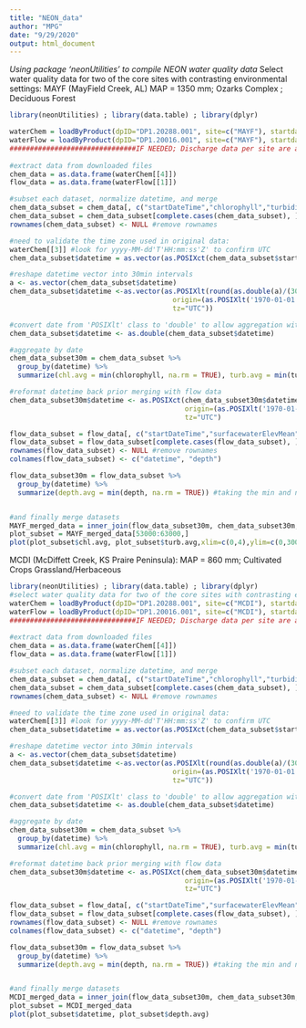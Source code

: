 ```yaml
---
title: "NEON_data"
author: "MPG"
date: "9/29/2020"
output: html_document
---
```


*Using package 'neonUtilities' to compile NEON water quality data*
Select water quality data for two of the core sites with contrasting environmental settings:
MAYF (MayField Creek, AL) 
MAP = 1350 mm; Ozarks Complex 	; Deciduous Forest
```r
library(neonUtilities) ; library(data.table) ; library(dplyr)

waterChem = loadByProduct(dpID="DP1.20288.001", site=c("MAYF"), startdate="2016-04", enddate="2020-08", check.size = FALSE) #water quality data including chl and turbidity
waterFlow = loadByProduct(dpID="DP1.20016.001", site=c("MAYF"), startdate="2016-04", enddate="2020-08", check.size = FALSE) #water quantity as depth
###############################IF NEEDED; Discharge data per site are available to transform dpeth into Q
 
#extract data from downloaded files
chem_data = as.data.frame(waterChem[[4]])
flow_data = as.data.frame(waterFlow[[1]])

#subset each dataset, normalize datetime, and merge
chem_data_subset = chem_data[, c("startDateTime","chlorophyll","turbidity")]
chem_data_subset = chem_data_subset[complete.cases(chem_data_subset), ] #remove NAs
rownames(chem_data_subset) <- NULL #remove rownames

#need to validate the time zone used in original data: 
waterChem[[3]] #look for yyyy-MM-dd'T'HH:mm:ss'Z' to confirm UTC
chem_data_subset$datetime = as.vector(as.POSIXct(chem_data_subset$startDateTime, format="%m/%d/%y %H:%M:%S", tz="UTC"))

#reshape datetime vector into 30min intervals
a <- as.vector(chem_data_subset$datetime)
chem_data_subset$datetime <-as.vector(as.POSIXlt(round(as.double(a)/(30*60))*(30*60),
                                        origin=(as.POSIXlt('1970-01-01')), 
                                        tz="UTC"))

#convert date from 'POSIXlt' class to 'double' to allow aggregation with dplyr
chem_data_subset$datetime <- as.double(chem_data_subset$datetime) 

#aggregate by date 
chem_data_subset30m = chem_data_subset %>%
  group_by(datetime) %>%
  summarize(chl.avg = min(chlorophyll, na.rm = TRUE), turb.avg = min(turbidity, na.rm = TRUE)) #taking the min and not the mean to deal with weird data jumps between 30 second intervals in original data

#reformat datetime back prior merging with flow data
chem_data_subset30m$datetime <- as.POSIXct(chem_data_subset30m$datetime, format="%m/%d/%Y %H:%M:%S", 
                                           origin=(as.POSIXlt('1970-01-01')),
                                           tz="UTC")

flow_data_subset = flow_data[, c("startDateTime","surfacewaterElevMean")]
flow_data_subset = flow_data_subset[complete.cases(flow_data_subset), ] #remove NAs
rownames(flow_data_subset) <- NULL #remove rownames
colnames(flow_data_subset) <- c("datetime", "depth")

flow_data_subset30m = flow_data_subset %>%
  group_by(datetime) %>%
  summarize(depth.avg = min(depth, na.rm = TRUE)) #taking the min and not the mean to deal with weird data jumps between 30 second intervals in original data


#and finally merge datasets
MAYF_merged_data = inner_join(flow_data_subset30m, chem_data_subset30m, by="datetime")
plot_subset = MAYF_merged_data[53000:63000,]
plot(plot_subset$chl.avg, plot_subset$turb.avg,xlim=c(0,4),ylim=c(0,300))
```

MCDI (McDiffett Creek, KS Praire Peninsula):
MAP = 860 mm; Cultivated Crops Grassland/Herbaceous
```r
library(neonUtilities) ; library(data.table) ; library(dplyr)
#select water quality data for two of the core sites with contrasting environmental settings, WALK (Walker Branch, TN Appalachians) and ARIK (Arikaree River, CO Central Plains):
waterChem = loadByProduct(dpID="DP1.20288.001", site=c("MCDI"), startdate="2016-04", enddate="2020-08", check.size = FALSE) #water quality data including chl and turbidity
waterFlow = loadByProduct(dpID="DP1.20016.001", site=c("MCDI"), startdate="2016-04", enddate="2020-08", check.size = FALSE) #water quantity as depth
###############################IF NEEDED; Discharge data per site are available to transform dpeth into Q
 
#extract data from downloaded files
chem_data = as.data.frame(waterChem[[4]])
flow_data = as.data.frame(waterFlow[[1]])

#subset each dataset, normalize datetime, and merge
chem_data_subset = chem_data[, c("startDateTime","chlorophyll","turbidity")]
chem_data_subset = chem_data_subset[complete.cases(chem_data_subset), ] #remove NAs
rownames(chem_data_subset) <- NULL #remove rownames

#need to validate the time zone used in original data: 
waterChem[[3]] #look for yyyy-MM-dd'T'HH:mm:ss'Z' to confirm UTC
chem_data_subset$datetime = as.vector(as.POSIXct(chem_data_subset$startDateTime, format="%m/%d/%y %H:%M:%S", tz="UTC"))

#reshape datetime vector into 30min intervals
a <- as.vector(chem_data_subset$datetime)
chem_data_subset$datetime <-as.vector(as.POSIXlt(round(as.double(a)/(30*60))*(30*60),
                                        origin=(as.POSIXlt('1970-01-01')), 
                                        tz="UTC"))

#convert date from 'POSIXlt' class to 'double' to allow aggregation with dplyr
chem_data_subset$datetime <- as.double(chem_data_subset$datetime) 

#aggregate by date 
chem_data_subset30m = chem_data_subset %>%
  group_by(datetime) %>%
  summarize(chl.avg = min(chlorophyll, na.rm = TRUE), turb.avg = min(turbidity, na.rm = TRUE)) #taking the min and not the mean to deal with weird data jumps between 30 second intervals in original data

#reformat datetime back prior merging with flow data
chem_data_subset30m$datetime <- as.POSIXct(chem_data_subset30m$datetime, format="%m/%d/%Y %H:%M:%S", 
                                           origin=(as.POSIXlt('1970-01-01')),
                                           tz="UTC")

flow_data_subset = flow_data[, c("startDateTime","surfacewaterElevMean")]
flow_data_subset = flow_data_subset[complete.cases(flow_data_subset), ] #remove NAs
rownames(flow_data_subset) <- NULL #remove rownames
colnames(flow_data_subset) <- c("datetime", "depth")

flow_data_subset30m = flow_data_subset %>%
  group_by(datetime) %>%
  summarize(depth.avg = min(depth, na.rm = TRUE)) #taking the min and not the mean to deal with weird data jumps between 30 second intervals in original data


#and finally merge datasets
MCDI_merged_data = inner_join(flow_data_subset30m, chem_data_subset30m, by="datetime")
plot_subset = MCDI_merged_data
plot(plot_subset$datetime, plot_subset$depth.avg)
```

